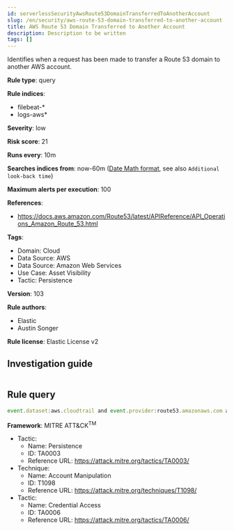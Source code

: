 ```yaml
---
id: serverlessSecurityAwsRoute53DomainTransferredToAnotherAccount
slug: /en/security/aws-route-53-domain-transferred-to-another-account
title: AWS Route 53 Domain Transferred to Another Account
description: Description to be written
tags: []
---
```


<div id="aws-route-53-domain-transferred-to-another-account"></div>

Identifies when a request has been made to transfer a Route 53 domain to another AWS account.

**Rule type**: query

**Rule indices**: 

* filebeat-*
* logs-aws*

**Severity**: low

**Risk score**: 21

**Runs every**: 10m

**Searches indices from**: now-60m ([Date Math format](((ref))/common-options.html#date-math), see also <DocLink id="serverlessSecurityRulesUiCreate" section="set-the-rules-schedule">`Additional look-back time`</DocLink>)

**Maximum alerts per execution**: 100

**References**: 

* https://docs.aws.amazon.com/Route53/latest/APIReference/API_Operations_Amazon_Route_53.html

**Tags**: 

* Domain: Cloud
* Data Source: AWS
* Data Source: Amazon Web Services
* Use Case: Asset Visibility
* Tactic: Persistence

**Version**: 103

**Rule authors**: 

* Elastic
* Austin Songer

**Rule license**: Elastic License v2

## Investigation guide

```markdown

```

## Rule query

```js
event.dataset:aws.cloudtrail and event.provider:route53.amazonaws.com and event.action:TransferDomainToAnotherAwsAccount and event.outcome:success

```

**Framework**: MITRE ATT&CK<sup>TM</sup>

* Tactic:
    * Name: Persistence
    * ID: TA0003
    * Reference URL: https://attack.mitre.org/tactics/TA0003/
* Technique:
    * Name: Account Manipulation
    * ID: T1098
    * Reference URL: https://attack.mitre.org/techniques/T1098/
* Tactic:
    * Name: Credential Access
    * ID: TA0006
    * Reference URL: https://attack.mitre.org/tactics/TA0006/

